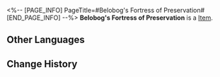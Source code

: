 <%-- [PAGE_INFO]
PageTitle=#Belobog's Fortress of Preservation#
[END_PAGE_INFO] --%>
{{Item Infobox
|id          = 33045
|image       = Item Belobog's Fortress of Preservation.png
|type        = 
|invCategory = Relics
|rarity      = 2
|effect      = 
|description = The Everwinter Monument, the most obvious landmark in Belobog's Administrative District, is enclosed within the plane. Those passing this monument can all feel a distant and warm gaze protecting them.
|source1     = [[Simulated Universe: World 6 - Immersion Device Redemption]]
}}
'''Belobog's Fortress of Preservation''' is a [[Item]].

==Other Languages==
{{Other Languages
|en   = Belobog's Fortress of Preservation
|zhs  = 贝洛伯格的存护堡垒
|zht  = 貝洛伯格的存護堡壘
|ja   = ベロブルグの存護の砦
|ko   = 벨로보그 보존의 보루
|es   = Fortaleza de la Conservación de Belobog
|fr   = Forteresse de la Préservation de Belobog
|ru   = Форт Сохранения Белобога
|th   = Belobog's Fortress of Preservation
|vi   = Pháo Đài Bảo Hộ Belobog
|de   = Belobogs Festung der Bewahrung
|id   = Belobog's Fortress of Preservation
|pt   = Fortaleza da Preservação de Belobog
}}

==Change History==
{{Change History|2.0}}